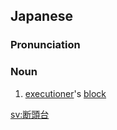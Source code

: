 {{also|斷頭臺|断头台|斷頭台}}
==Japanese==
{{wikipedia|lang=ja}}
{{ja-kanjitab|だん|とう|だい|yomi=o}}

===Pronunciation===
{{ja-pron|だんとうだい|y=o}}

===Noun===
{{ja-noun|だんとうだい}}

# [[executioner]]'s [[block]]

[[sv:断頭台]]